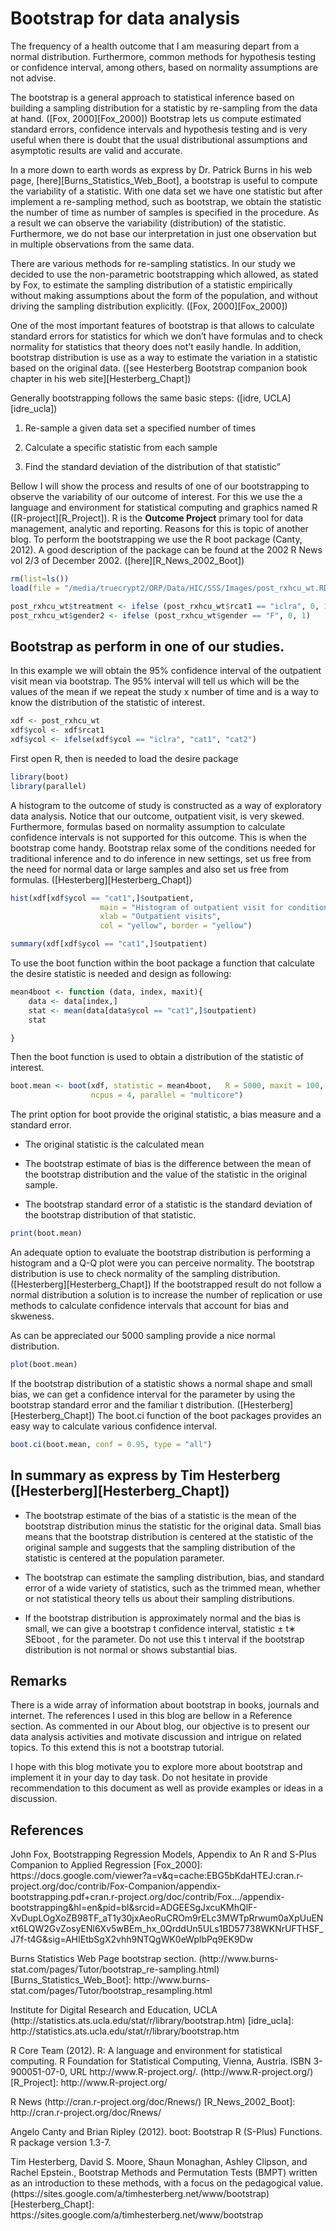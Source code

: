 Bootstrap for data analysis
========================================================

The frequency of a health outcome that I am measuring depart from a normal distribution. Furthermore, common methods for hypothesis testing or confidence interval, among others, based on normality assumptions are not advise.

The bootstrap is a general approach to statistical inference based on building a sampling 
distribution for a statistic by re-sampling from the data at hand. ([Fox, 2000][Fox_2000])
Bootstrap lets us compute estimated standard errors, confidence intervals and hypothesis testing
and is very useful when there is doubt that the usual distributional assumptions and asymptotic 
results are valid and accurate.

In a more down to earth words as express by Dr. Patrick Burns in his web page, [here][Burns_Statistics_Web_Boot], a bootstrap is useful to compute the variability of a statistic.  With one data set we have one statistic but after implement a re-sampling method, such as bootstrap, we obtain the statistic the number of time as number of samples is specified in the procedure.  As a result we can observe the variability (distribution) of the statistic. Furthermore, we do not base our interpretation in just one observation but in multiple observations from the same data.

There are various methods for re-sampling statistics. In our study we decided to use the non-parametric
bootstrapping which allowed, as stated by Fox, to estimate the sampling distribution of a statistic
empirically without making assumptions about the form of the population, and without driving the 
sampling distribution explicitly. ([Fox, 2000][Fox_2000])

One of the most important features of bootstrap is that allows to calculate standard errors for statistics for which we don’t have formulas and to check normality for statistics that theory does not’t easily handle.
In addition, bootstrap distribution is use as a way to estimate the variation in a statistic based on
the original data. ([see Hesterberg Bootstrap companion book chapter in his web site][Hesterberg_Chapt])


Generally bootstrapping follows the same basic steps: ([idre, UCLA][idre_ucla])

1. Re-sample a given data set a specified number of times

2. Calculate a specific statistic from each sample

3. Find the standard deviation of the distribution of that statistic"
 
Bellow I will show the process and results of one of our bootstrapping to observe the variability of 
our outcome of interest.  For this we use the a language and environment for statistical computing 
and graphics named R ([R-project][R_Project]).  R is the **Outcome Project** primary tool for data
management, analytic and reporting.  Reasons for this is topic of another blog. To perform the 
bootstrapping we use the R boot package (Canty, 2012).  A good description of the package can be
found at the 2002 R News vol 2/3 of December 2002. ([here][R_News_2002_Boot])

```r
rm(list=ls())
load(file = "/media/truecrypt2/ORP/Data/HIC/SSS/Images/post_rxhcu_wt.RData")
```

```r
post_rxhcu_wt$treatment <- ifelse (post_rxhcu_wt$rcat1 == "iclra", 0, 1)
post_rxhcu_wt$gender2 <- ifelse (post_rxhcu_wt$gender == "F", 0, 1)
```

## Bootstrap as perform in one of our studies.

In this example we will obtain the 95% confidence interval of the outpatient visit
mean via bootstrap.  The 95% interval will tell us which will be the values of the mean if we repeat
the study x number of time and is a way to know the distribution of the statistic of interest.

```r
xdf <- post_rxhcu_wt
xdf$ycol <- xdf$rcat1
xdf$ycol <- ifelse(xdf$ycol == "iclra", "cat1", "cat2")
```
First open R, then is needed to load the desire package
```r
library(boot)
library(parallel)
```
A histogram to the outcome of study is constructed as a way of exploratory data analysis.
Notice that our outcome, outpatient visit, is very skewed.  Furthermore, formulas based on normality assumption to calculate confidence intervals is not supported for this outcome.  This is when the bootstrap come handy. Bootstrap relax some of the conditions needed for traditional inference and to do inference in new settings, set us free from the need for normal data or large samples and also set us free from formulas. ([Hesterberg][Hesterberg_Chapt])
 
```r
hist(xdf[xdf$ycol == "cat1",]$outpatient, 
					main = "Histogram of outpatient visit for condition X",
					xlab = "Outpatient visits",
					col = "yellow", border = "yellow")

summary(xdf[xdf$ycol == "cat1",]$outpatient)
```

To use the boot function within the boot package a function that calculate the desire statistic is 
needed and design as following:
```r
mean4boot <- function (data, index, maxit){
	data <- data[index,]
	stat <- mean(data[data$ycol == "cat1",]$outpatient)
	stat

}
```
Then the boot function is used to obtain a distribution of the statistic of interest.

```r
boot.mean <- boot(xdf, statistic = mean4boot,	R = 5000, maxit = 100,
                  ncpus = 4, parallel = "multicore")
```

The print option for boot provide the original statistic, a bias measure and a standard error.

- The original statistic is the calculated mean

- The bootstrap estimate of bias is the difference between the mean of the bootstrap distribution
and the value of the statistic in the original sample.

- The bootstrap standard error of a statistic is the standard deviation of the bootstrap distribution
of that statistic.

```r
print(boot.mean)
```
An adequate option to evaluate the bootstrap distribution is performing a histogram and a Q-Q plot were you can perceive normality. The bootstrap distribution is use to check normality of the sampling distribution.([Hesterberg][Hesterberg_Chapt]) If the bootstrapped result do not follow a normal distribution a solution is to increase the number of replication or use methods to calculate confidence intervals that account for bias and skweness.

As can be appreciated our 5000 sampling provide a nice normal distribution.
```r
plot(boot.mean)
```

If the bootstrap distribution of a statistic shows a normal shape and small bias, we can get a 
confidence interval for the parameter by using the bootstrap standard error and the familiar t 
distribution. ([Hesterberg][Hesterberg_Chapt])  The boot.ci function of the boot packages provides 
an easy way to calculate various confidence interval.

```r
boot.ci(boot.mean, conf = 0.95, type = "all")
```

## In summary as express by Tim Hesterberg ([Hesterberg][Hesterberg_Chapt])

* The bootstrap estimate of the bias of a statistic is the mean of the bootstrap
distribution minus the statistic for the original data. Small bias means that
the bootstrap distribution is centered at the statistic of the original sample
and suggests that the sampling distribution of the statistic is centered at the
population parameter.

* The bootstrap can estimate the sampling distribution, bias, and standard error of a wide variety of
statistics, such as the trimmed mean, whether or not statistical theory tells us about their sampling
distributions.

* If the bootstrap distribution is approximately normal and the bias is small,
we can give a bootstrap t confidence interval, statistic ± t∗ SEboot , for the
parameter. Do not use this t interval if the bootstrap distribution is not normal
or shows substantial bias.

## Remarks
There is a wide array of information about bootstrap in books, journals and internet. The references
I used in this blog are bellow in a Reference section.  As commented in our About blog, our objective is to present our data analysis activities and motivate discussion and intrigue on related topics.  To this extend this is not a bootstrap tutorial.

I hope with this blog motivate you to explore more about bootstrap and implement it in your day
to day task.  Do not hesitate in provide recommendation to this document as well as provide examples
or ideas in a discussion.

## References
John Fox, Bootstrapping Regression Models, Appendix to An R and S-Plus Companion to Applied Regression
[Fox_2000]: https://docs.google.com/viewer?a=v&q=cache:EBG5bKdaHTEJ:cran.r-project.org/doc/contrib/Fox-Companion/appendix-bootstrapping.pdf+cran.r-project.org/doc/contrib/Fox.../appendix-bootstrapping&hl=en&pid=bl&srcid=ADGEESgJxcuKMhQlF-XvDupLOgXoZB98TF_aT1y30jxAeoRuCROm9rELc3MWTpRrwum0aXpUuENxt6LQW2GvZosyENl6Xv5wBEm_hx_0QrddUn5ULs1BD57738WKNrUFTHSF_J7f-t4G&sig=AHIEtbSgX2vhh9NTQgWK0eWplbPq9EK9Dw

Burns Statistics Web Page bootstrap section.
(http://www.burns-stat.com/pages/Tutor/bootstrap_re-sampling.html)
[Burns_Statistics_Web_Boot]: http://www.burns-stat.com/pages/Tutor/bootstrap_resampling.html

Institute for Digital Research and Education, UCLA
(http://statistics.ats.ucla.edu/stat/r/library/bootstrap.htm)
[idre_ucla]: http://statistics.ats.ucla.edu/stat/r/library/bootstrap.htm

 R Core Team (2012). R: A language and environment for statistical computing. R Foundation for Statistical
 Computing, Vienna, Austria. ISBN 3-900051-07-0, URL http://www.R-project.org/. 
 (http://www.R-project.org/)
[R_Project]: http://www.R-project.org/

R News (http://cran.r-project.org/doc/Rnews/)
[R_News_2002_Boot]: http://cran.r-project.org/doc/Rnews/

Angelo Canty and Brian Ripley (2012). boot: Bootstrap R (S-Plus) Functions. R package
version 1.3-7.

Tim Hesterberg, David S. Moore, Shaun Monaghan, Ashley Clipson, and Rachel Epstein., Bootstrap Methods and Permutation Tests (BMPT) written as an introduction to these methods, with a focus on the pedagogical value. 
(https://sites.google.com/a/timhesterberg.net/www/bootstrap)
[Hesterberg_Chapt]: https://sites.google.com/a/timhesterberg.net/www/bootstrap

